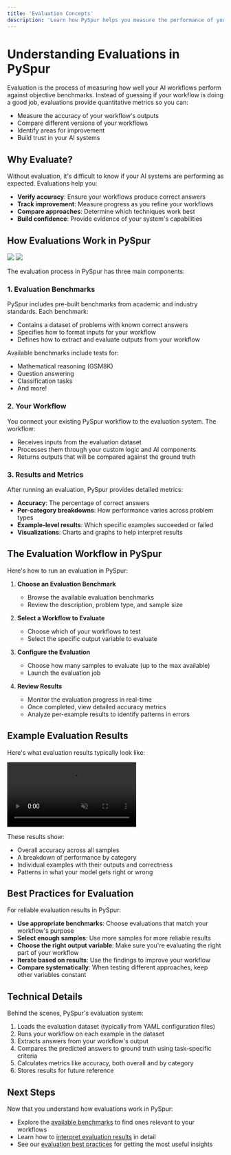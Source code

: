 ```yaml
---
title: 'Evaluation Concepts'
description: 'Learn how PySpur helps you measure the performance of your AI workflows'
---
```


# Understanding Evaluations in PySpur

Evaluation is the process of measuring how well your AI workflows perform against objective benchmarks. Instead of guessing if your workflow is doing a good job, evaluations provide quantitative metrics so you can:

- Measure the accuracy of your workflow's outputs
- Compare different versions of your workflows
- Identify areas for improvement
- Build trust in your AI systems

## Why Evaluate?

Without evaluation, it's difficult to know if your AI systems are performing as expected. Evaluations help you:

- **Verify accuracy**: Ensure your workflows produce correct answers
- **Track improvement**: Measure progress as you refine your workflows
- **Compare approaches**: Determine which techniques work best
- **Build confidence**: Provide evidence of your system's capabilities

## How Evaluations Work in PySpur

<img className="block dark:hidden" src="/images/evals/evals_flow_light.png" />
<img className="hidden dark:block" src="/images/evals/evals_flow_dark.png" />

The evaluation process in PySpur has three main components:

### 1. Evaluation Benchmarks

PySpur includes pre-built benchmarks from academic and industry standards. Each benchmark:

- Contains a dataset of problems with known correct answers
- Specifies how to format inputs for your workflow
- Defines how to extract and evaluate outputs from your workflow

Available benchmarks include tests for:
- Mathematical reasoning (GSM8K)
- Question answering
- Classification tasks
- And more!

### 2. Your Workflow

You connect your existing PySpur workflow to the evaluation system. The workflow:
- Receives inputs from the evaluation dataset
- Processes them through your custom logic and AI components
- Returns outputs that will be compared against the ground truth

### 3. Results and Metrics

After running an evaluation, PySpur provides detailed metrics:

- **Accuracy**: The percentage of correct answers
- **Per-category breakdowns**: How performance varies across problem types
- **Example-level results**: Which specific examples succeeded or failed
- **Visualizations**: Charts and graphs to help interpret results

## The Evaluation Workflow in PySpur

Here's how to run an evaluation in PySpur:

1. **Choose an Evaluation Benchmark**
   - Browse the available evaluation benchmarks
   - Review the description, problem type, and sample size

2. **Select a Workflow to Evaluate**
   - Choose which of your workflows to test
   - Select the specific output variable to evaluate

3. **Configure the Evaluation**
   - Choose how many samples to evaluate (up to the max available)
   - Launch the evaluation job

4. **Review Results**
   - Monitor the evaluation progress in real-time
   - Once completed, view detailed accuracy metrics
   - Analyze per-example results to identify patterns in errors

## Example Evaluation Results

Here's what evaluation results typically look like:

<video
controls
  muted
  loop
  playsInline
  className="block dark:hidden w-full aspect-video" src="/images/evals/evals.mp4" />
<video
controls
  muted
  loop
  playsInline className="hidden dark:block w-full aspect-video" src="/images/evals/evals.mp4" />

These results show:
- Overall accuracy across all samples
- A breakdown of performance by category
- Individual examples with their outputs and correctness
- Patterns in what your model gets right or wrong

## Best Practices for Evaluation

For reliable evaluation results in PySpur:

- **Use appropriate benchmarks**: Choose evaluations that match your workflow's purpose
- **Select enough samples**: Use more samples for more reliable results
- **Choose the right output variable**: Make sure you're evaluating the right part of your workflow
- **Iterate based on results**: Use the findings to improve your workflow
- **Compare systematically**: When testing different approaches, keep other variables constant

## Technical Details

Behind the scenes, PySpur's evaluation system:

1. Loads the evaluation dataset (typically from YAML configuration files)
2. Runs your workflow on each example in the dataset
3. Extracts answers from your workflow's output
4. Compares the predicted answers to ground truth using task-specific criteria
5. Calculates metrics like accuracy, both overall and by category
6. Stores results for future reference

## Next Steps

Now that you understand how evaluations work in PySpur:

- Explore the [available benchmarks](/evals/benchmarks) to find ones relevant to your workflows
- Learn how to [interpret evaluation results](/evals/interpreting-results) in detail
- See our [evaluation best practices](/evals/best-practices) for getting the most useful insights
